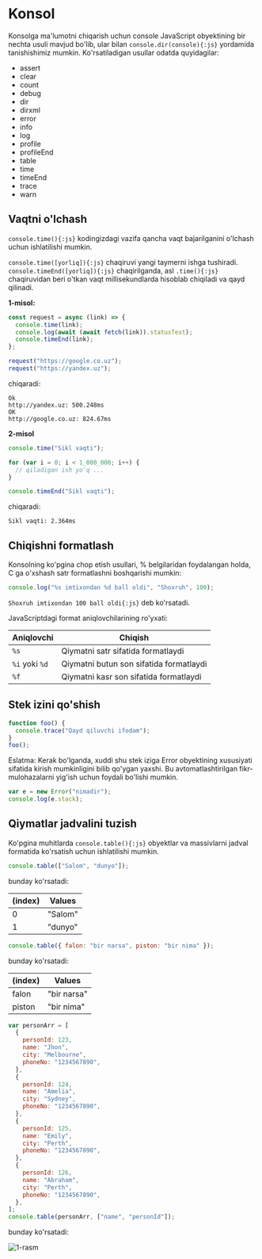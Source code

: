 # Konsol

Konsolga ma'lumotni chiqarish uchun console JavaScript obyektining bir nechta usuli mavjud bo'lib, ular bilan `console.dir(console){:js}` yordamida tanishishimiz mumkin. Ko'rsatiladigan usullar odatda quyidagilar:

- assert
- clear
- count
- debug
- dir
- dirxml
- error
- info
- log
- profile
- profileEnd
- table
- time
- timeEnd
- trace
- warn

## Vaqtni o'lchash

`console.time(){:js}` kodingizdagi vazifa qancha vaqt bajarilganini o'lchash uchun ishlatilishi mumkin.

`console.time([yorliq]){:js}` chaqiruvi yangi taymerni ishga tushiradi. `console.timeEnd([yorliq]){:js}` chaqirilganda, asl `.time(){:js}` chaqiruvidan beri o'tkan vaqt millisekundlarda hisoblab chiqiladi va qayd qilinadi.

**1-misol:**

```js
const request = async (link) => {
  console.time(link);
  console.log(await (await fetch(link)).statusText);
  console.timeEnd(link);
};

request("https://google.co.uz");
request("https://yandex.uz");
```

chiqaradi:

```
Ok
http://yandex.uz: 500.248ms
OK
http://google.co.uz: 824.67ms
```

**2-misol**

```js
console.time("Sikl vaqti");

for (var i = 0; i < 1_000_000; i++) {
  // qiladigan ish yo'q ...
}

console.timeEnd("Sikl vaqti");
```

chiqaradi:

```
Sikl vaqti: 2.364ms
```

## Chiqishni formatlash

Konsolning ko'pgina chop etish usullari, % belgilaridan foydalangan holda, C ga o'xshash satr formatlashni boshqarishi mumkin:

```js
console.log("%s imtixondan %d ball oldi", "Shoxruh", 100);
```

`Shoxruh imtixondan 100 ball oldi{:js}` deb ko'rsatadi.

JavaScriptdagi format aniqlovchilarining ro'yxati:

| Aniqlovchi     | Chiqish                                 |
| -------------- | --------------------------------------- |
| `%s`           | Qiymatni satr sifatida formatlaydi      |
| `%i` yoki `%d` | Qiymatni butun son sifatida formatlaydi |
| `%f`           | Qiymatni kasr son sifatida formatlaydi  |

## Stek izini qo'shish

```js
function foo() {
  console.trace("Qayd qiluvchi ifodam");
}
foo();
```

Eslatma: Kerak bo'lganda, xuddi shu stek iziga Error obyektining xususiyati sifatida kirish mumkinligini bilib qo'ygan yaxshi. Bu avtomatlashtirilgan fikr-mulohazalarni yig'ish uchun foydali bo'lishi mumkin.

```js
var e = new Error("nimadir");
console.log(e.stack);
```

## Qiymatlar jadvalini tuzish

Ko'pgina muhitlarda `console.table(){:js}` obyektlar va massivlarni jadval formatida ko'rsatish uchun ishlatilishi mumkin.

```js
console.table(["Salom", "dunyo"]);
```

bunday ko'rsatadi:

| (index) | Values  |
| ------- | ------- |
| 0       | "Salom" |
| 1       | "dunyo" |

```js
console.table({ falon: "bir narsa", piston: "bir nima" });
```

bunday ko'rsatadi:

| (index) | Values      |
| ------- | ----------- |
| falon   | "bir narsa" |
| piston  | "bir nima"  |

```js
var personArr = [
  {
    personId: 123,
    name: "Jhon",
    city: "Melbourne",
    phoneNo: "1234567890",
  },
  {
    personId: 124,
    name: "Amelia",
    city: "Sydney",
    phoneNo: "1234567890",
  },
  {
    personId: 125,
    name: "Emily",
    city: "Perth",
    phoneNo: "1234567890",
  },
  {
    personId: 126,
    name: "Abraham",
    city: "Perth",
    phoneNo: "1234567890",
  },
];
console.table(personArr, ["name", "personId"]);
```

bunday ko'rsatadi:

![1-rasm](https://i.stack.imgur.com/rgH4u.png)
